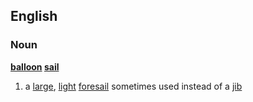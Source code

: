 ==English==
===Noun===
'''[[balloon]] [[sail]]'''
#{{nautical}} a [[large]], [[light]] [[foresail]] sometimes used instead of a [[jib]]
